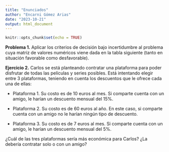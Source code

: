 ```yaml
---
title: "Enunciados"
author: "Encarni Gómez Arias"
date: "2023-10-21"
output: html_document
---
```


```r
knitr::opts_chunk$set(echo = TRUE)
```

**Problema 1.** Aplicar los criterios de decisión bajo incertidumbre al problema cuya matriz de valores numéricos viene dada en la tabla siguiente (tanto en situación favorable como desfavorable).

**Ejercicio 2.** Carlos se está planteando contratar una plataforma para poder disfrutar de todas las películas y series posibles. Está intentando elegir entre 3 plataformas, teniendo en cuenta los descuentos que le ofrece cada una de ellas:

-   Plataforma 1. Su costo es de 10 euros al mes. Si comparte cuenta con un amigo, le harían un descuento mensual del 15%.

-   Plataforma 2. Su costo es de 60 euros al año. En este caso, si comparte cuenta con un amigo no le harían ningún tipo de descuento.

-   Plataforma 3. Su costo es de 7 euros al mes. Si comparte cuenta con un amigo, le harían un descuento mensual del 5%.

¿Cuál de las tres plataformas sería más económica para Carlos? ¿La debería contratar solo o con un amigo?
